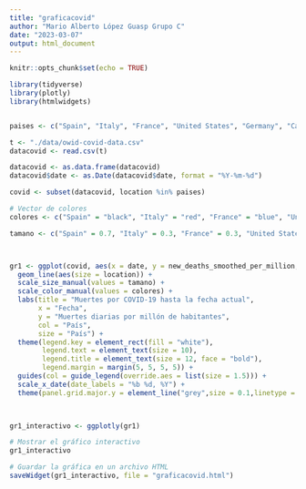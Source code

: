 ```yaml
---
title: "graficacovid"
author: "Mario Alberto López Guasp Grupo C"
date: "2023-03-07"
output: html_document
---
```


```r
knitr::opts_chunk$set(echo = TRUE)
```

```r
library(tidyverse)
library(plotly)
library(htmlwidgets)


paises <- c("Spain", "Italy", "France", "United States", "Germany", "Canada", "Japan", "India")

t <- "./data/owid-covid-data.csv"
datacovid <- read.csv(t)

datacovid <- as.data.frame(datacovid)
datacovid$date <- as.Date(datacovid$date, format = "%Y-%m-%d")

covid <- subset(datacovid, location %in% paises)

# Vector de colores
colores <- c("Spain" = "black", "Italy" = "red", "France" = "blue", "United States" = "green", "Germany" = "purple", "Canada" = "orange", "Japan" = "grey", "India" = "brown")

tamano <- c("Spain" = 0.7, "Italy" = 0.3, "France" = 0.3, "United States" = 0.3, "Germany" = 0.3, "Canada" = 0.3, "Japan" = 0.3, "India" = 0.3)



gr1 <- ggplot(covid, aes(x = date, y = new_deaths_smoothed_per_million, col= location)) +
  geom_line(aes(size = location)) + 
  scale_size_manual(values = tamano) +
  scale_color_manual(values = colores) +
  labs(title = "Muertes por COVID-19 hasta la fecha actual",
       x = "Fecha",
       y = "Muertes diarias por millón de habitantes",
       col = "País",
       size = "País") +
  theme(legend.key = element_rect(fill = "white"),
        legend.text = element_text(size = 10),
        legend.title = element_text(size = 12, face = "bold"),
        legend.margin = margin(5, 5, 5, 5)) +
  guides(col = guide_legend(override.aes = list(size = 1.5))) + 
  scale_x_date(date_labels = "%b %d, %Y") +
  theme(panel.grid.major.y = element_line("grey",size = 0.1,linetype = 2))
  


gr1_interactivo <- ggplotly(gr1)

# Mostrar el gráfico interactivo
gr1_interactivo

# Guardar la gráfica en un archivo HTML
saveWidget(gr1_interactivo, file = "graficacovid.html")

```
